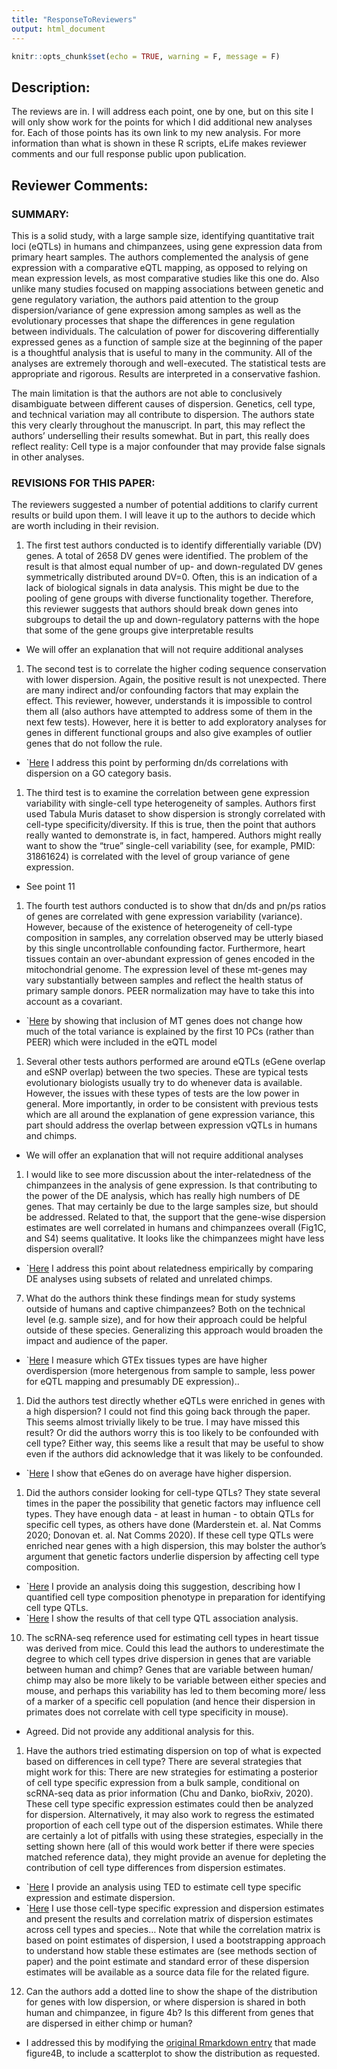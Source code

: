```yaml
---
title: "ResponseToReviewers"
output: html_document
---
```


```r
knitr::opts_chunk$set(echo = TRUE, warning = F, message = F)
```

## Description:

The reviews are in. I will address each point, one by one, but on this site I will only show work for the points for which I did additional new analyses for. Each of those points has its own link to my new analysis. For more information than what is shown in these R scripts, eLife makes reviewer comments and our full response public upon publication.

## Reviewer Comments:

### SUMMARY: 

This is a solid study, with a large sample size, identifying quantitative trait loci (eQTLs) in humans and chimpanzees, using gene expression data from primary heart samples. The authors complemented the analysis of gene expression with a comparative eQTL mapping, as opposed to relying on mean expression levels, as most comparative studies like this one do. Also unlike many studies focused on mapping associations between genetic and gene regulatory variation, the authors paid attention to the group dispersion/variance of gene expression among samples as well as the evolutionary processes that shape the differences in gene regulation between individuals. The calculation of power for discovering differentially expressed genes as a function of sample size at the beginning of the paper is a thoughtful analysis that is useful to many in the community. All of the analyses are extremely thorough and well-executed. The statistical tests are appropriate and rigorous. Results are interpreted in a conservative fashion. 

The main limitation is that the authors are not able to conclusively disambiguate between different causes of dispersion. Genetics, cell type, and technical variation may all contribute to dispersion. The authors state this very clearly throughout the manuscript. In part, this may reflect the authors' underselling their results somewhat. But in part, this really does reflect reality: Cell type is a major confounder that may provide false signals in other analyses. 

### REVISIONS FOR THIS PAPER: 

The reviewers suggested a number of potential additions to clarify current results or build upon them. I will leave it up to the authors to decide which are worth including in their revision. 

1. The first test authors conducted is to identify differentially variable (DV) genes. A total of 2658 DV genes were identified. The problem of the result is that almost equal number of up- and down-regulated DV genes symmetrically distributed around DV=0. Often, this is an indication of a lack of biological signals in data analysis. This might be due to the pooling of gene groups with diverse functionality together. Therefore, this reviewer suggests that authors should break down genes into subgroups to detail the up and down-regulatory patterns with the hope that some of the gene groups give interpretable results
  - We will offer an explanation that will not require additional analyses
1. The second test is to correlate the higher coding sequence conservation with lower dispersion. Again, the positive result is not unexpected. There are many indirect and/or confounding factors that may explain the effect. This reviewer, however, understands it is impossible to control them all (also authors have attempted to address some of them in the next few tests). However, here it is better to add exploratory analyses for genes in different functional groups and also give examples of outlier genes that do not follow the rule. 
  - `[Here](20200907_Response_Point_02.html)  I address this point by performing dn/ds correlations with dispersion on a GO category basis.
1. The third test is to examine the correlation between gene expression variability with single-cell type heterogeneity of samples. Authors first used Tabula Muris dataset to show dispersion is strongly correlated with cell-type specificity/diversity. If this is true, then the point that authors really wanted to demonstrate is, in fact, hampered. Authors might really want to show the "true" single-cell variability (see, for example, PMID: 31861624) is correlated with the level of group variance of gene expression. 
  - See point 11
1. The fourth test authors conducted is to show that dn/ds and pn/ps ratios of genes are correlated with gene expression variability (variance). However, because of the existence of heterogeneity of cell-type composition in samples, any correlation observed may be utterly biased by this single uncontrollable confounding factor. Furthermore, heart tissues contain an over-abundant expression of genes encoded in the mitochondrial genome. The expression level of these mt-genes may vary substantially between samples and reflect the health status of primary sample donors. PEER normalization may have to take this into account as a covariant. 
  - `[Here](20200907_Response_Point_04.html) by showing that inclusion of MT genes does not change how much of the total variance is explained by the first 10 PCs (rather than PEER) which were included in the eQTL model
1. Several other tests authors performed are around eQTLs (eGene overlap and eSNP overlap) between the two species. These are typical tests evolutionary biologists usually try to do whenever data is available. However, the issues with these types of tests are the low power in general. More importantly, in order to be consistent with previous tests which are all around the explanation of gene expression variance, this part should address the overlap between expression vQTLs in humans and chimps. 
  - We will offer an explanation that will not require additional analyses
1. I would like to see more discussion about the inter-relatedness of the chimpanzees in the analysis of gene expression. Is that contributing to the power of the DE analysis, which has really high numbers of DE genes. That may certainly be due to the large samples size, but should be addressed. Related to that, the support that the gene-wise dispersion estimates are well correlated in humans and chimpanzees overall (Fig1C, and S4) seems qualitative. It looks like the chimpanzees might have less dispersion overall? 
  - `[Here](20200907_Response_Point_06.html) I address this point about relatedness empirically by comparing DE analyses using subsets of related and unrelated chimps.
7. What do the authors think these findings mean for study systems outside of humans and captive chimpanzees? Both on the technical level (e.g. sample size), and for how their approach could be helpful outside of these species. Generalizing this approach would broaden the impact and audience of the paper. 
  -  `[Here](20200907_Response_Point_07.html) I measure which GTEx tissues types are have higher overdispersion (more hetergenous from sample to sample, less power for eQTL mapping and presumably DE expression)..
1. Did the authors test directly whether eQTLs were enriched in genes with a high dispersion? I could not find this going back through the paper. This seems almost trivially likely to be true. I may have missed this result? Or did the authors worry this is too likely to be confounded with cell type? Either way, this seems like a result that may be useful to show even if the authors did acknowledge that it was likely to be confounded. 
  -  `[Here](20200907_Response_Point_08.html) I show that eGenes do on average have higher dispersion.
1. Did the authors consider looking for cell-type QTLs? They state several times in the paper the possibility that genetic factors may influence cell types. They have enough data - at least in human - to obtain QTLs for specific cell types, as others have done (Marderstein et. al. Nat Comms 2020; Donovan et. al. Nat Comms 2020). If these cell type QTLs were enriched near genes with a high dispersion, this may bolster the author's argument that genetic factors underlie dispersion by affecting cell type composition.
  -  `[Here](20200907_Response_Point_09.html) I provide an analysis doing this suggestion, describing how I quantified cell type composition phenotype in preparation for identifying cell type QTLs.
  -  `[Here](20200907_Response_Point_09-2.html) I show the results of that cell type QTL association analysis.
10. The scRNA-seq reference used for estimating cell types in heart tissue was derived from mice. Could this lead the authors to underestimate the degree to which cell types drive dispersion in genes that are variable between human and chimp? Genes that are variable between human/ chimp may also be more likely to be variable between either species and mouse, and perhaps this variability has led to them becoming more/ less of a marker of a specific cell population (and hence their dispersion in primates does not correlate with cell type specificity in mouse). 
  - Agreed. Did not provide any additional analysis for this.
1. Have the authors tried estimating dispersion on top of what is expected based on differences in cell type? There are several strategies that might work for this: There are new strategies for estimating a posterior of cell type specific expression from a bulk sample, conditional on scRNA-seq data as prior information (Chu and Danko, bioRxiv, 2020). These cell type specific expression estimates could then be analyzed for dispersion. Alternatively, it may also work to regress the estimated proportion of each cell type out of the dispersion estimates. While there are certainly a lot of pitfalls with using these strategies, especially in the setting shown here (all of this would work better if there were species matched reference data), they might provide an avenue for depleting the contribution of cell type differences from dispersion estimates. 

  -  `[Here](20200907_Response_Point_11.html) I provide an analysis using TED to estimate cell type specific expression and estimate dispersion. 
  -  `[Here](20200907_Response_Point_11_2.html) I use those cell-type specific expression and dispersion estimates and present the results and correlation matrix of dispersion estimates across cell types and species... Note that while the correlation matrix is based on point estimates of dispersion, I used a bootstrapping approach to understand how stable these estimates are (see methods section of paper) and the point estimate and standard error of these dispersion estimates will be available as a source data file for the related figure. 

12. Can the authors add a dotted line to show the shape of the distribution for genes with low dispersion, or where dispersion is shared in both human and chimpanzee, in figure 4b? Is this different from genes that are dispersed in either chimp or human? 
  - I addressed this by modifying the [original Rmarkdown entry]() that made figure4B, to include a scatterplot to show the distribution as requested.
